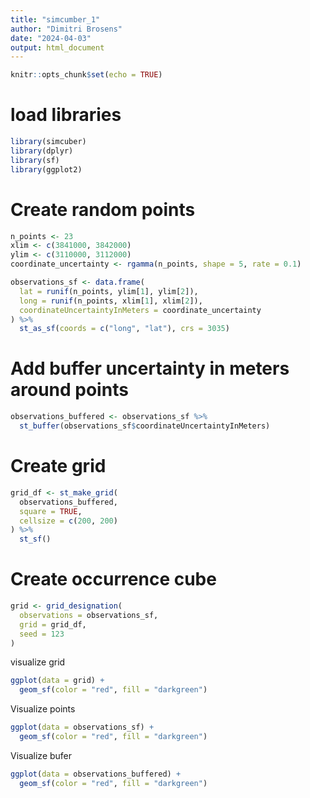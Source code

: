 ```yaml
---
title: "simcumber_1"
author: "Dimitri Brosens"
date: "2024-04-03"
output: html_document
---
```


```r
knitr::opts_chunk$set(echo = TRUE)
```

# load libraries

```r
library(simcuber)
library(dplyr)
library(sf)
library(ggplot2)
```
# Create random points
```r

n_points <- 23
xlim <- c(3841000, 3842000)
ylim <- c(3110000, 3112000)
coordinate_uncertainty <- rgamma(n_points, shape = 5, rate = 0.1)

observations_sf <- data.frame(
  lat = runif(n_points, ylim[1], ylim[2]),
  long = runif(n_points, xlim[1], xlim[2]),
  coordinateUncertaintyInMeters = coordinate_uncertainty
) %>%
  st_as_sf(coords = c("long", "lat"), crs = 3035)
```

# Add buffer uncertainty in meters around points

```r

observations_buffered <- observations_sf %>%
  st_buffer(observations_sf$coordinateUncertaintyInMeters)
```

# Create grid
```r
grid_df <- st_make_grid(
  observations_buffered,
  square = TRUE,
  cellsize = c(200, 200)
) %>%
  st_sf()
```

# Create occurrence cube
```r
grid <- grid_designation(
  observations = observations_sf,
  grid = grid_df,
  seed = 123
)
```

visualize grid

```r
ggplot(data = grid) +
  geom_sf(color = "red", fill = "darkgreen")
```
Visualize points
```r
ggplot(data = observations_sf) +
  geom_sf(color = "red", fill = "darkgreen")
```
Visualize bufer
```r
ggplot(data = observations_buffered) +
  geom_sf(color = "red", fill = "darkgreen")
```
